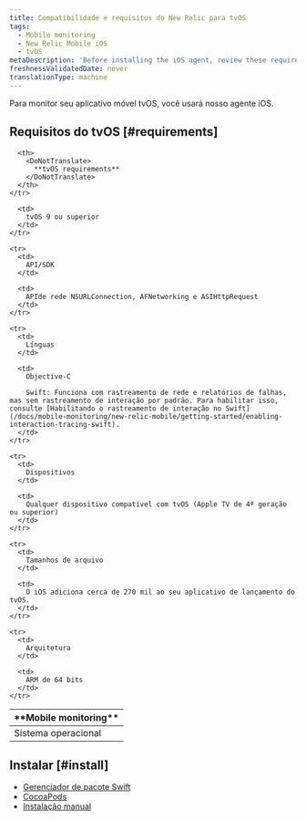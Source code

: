 ```yaml
---
title: Compatibilidade e requisitos do New Relic para tvOS
tags:
  - Mobile monitoring
  - New Relic Mobile iOS
  - tvOS
metaDescription: 'Before installing the iOS agent, review these requirements.'
freshnessValidatedDate: never
translationType: machine
---
```


Para monitor seu aplicativo móvel tvOS, você usará nosso agente iOS.

## Requisitos do tvOS [#requirements]

<table>
  <thead>
    <tr>
      <th width={200}>
        <DoNotTranslate>
          **Mobile monitoring**
        </DoNotTranslate>
      </th>

      <th>
        <DoNotTranslate>
          **tvOS requirements**
        </DoNotTranslate>
      </th>
    </tr>
  </thead>

  <tbody>
    <tr>
      <td>
        Sistema operacional
      </td>

      <td>
        tvOS 9 ou superior
      </td>
    </tr>

    <tr>
      <td>
        API/SDK
      </td>

      <td>
        APIde rede NSURLConnection, AFNetworking e ASIHttpRequest
      </td>
    </tr>

    <tr>
      <td>
        Línguas
      </td>

      <td>
        Objective-C

        Swift: Funciona com rastreamento de rede e relatórios de falhas, mas sem rastreamento de interação por padrão. Para habilitar isso, consulte [Habilitando o rastreamento de interação no Swift](/docs/mobile-monitoring/new-relic-mobile/getting-started/enabling-interaction-tracing-swift).
      </td>
    </tr>

    <tr>
      <td>
        Dispositivos
      </td>

      <td>
        Qualquer dispositivo compatível com tvOS (Apple TV de 4ª geração ou superior)
      </td>
    </tr>

    <tr>
      <td>
        Tamanhos de arquivo
      </td>

      <td>
        O iOS adiciona cerca de 270 mil ao seu aplicativo de lançamento do tvOS.
      </td>
    </tr>

    <tr>
      <td>
        Arquitetura
      </td>

      <td>
        ARM de 64 bits
      </td>
    </tr>
  </tbody>
</table>

## Instalar [#install]

* [Gerenciador de pacote Swift](/docs/mobile-monitoring/new-relic-mobile-ios/installation/spm-installation)
* [CocoaPods](/docs/mobile-monitoring/new-relic-mobile-ios/installation/cocoapods-installation)
* [Instalação manual](/docs/mobile-monitoring/new-relic-mobile-ios/installation/ios-manual-installation)